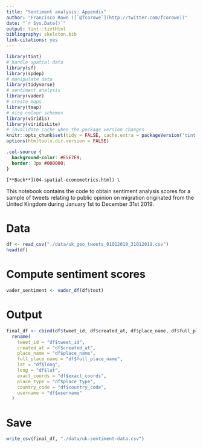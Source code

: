 ```yaml
---
title: "Sentiment analysis: Appendix"
author: "Francisco Rowe ([`@fcorowe`](http://twitter.com/fcorowe))"
date: "`r Sys.Date()`"
output: tint::tintHtml
bibliography: skeleton.bib
link-citations: yes
---
```


```r
library(tint)
# handle spatial data
library(sf)
library(spdep)
# manipulate data
library(tidyverse)
# sentiment analysis
library(vader)
# create maps
library(tmap)
# nice colour schemes
library(viridis) 
library(viridisLite)
# invalidate cache when the package version changes
knitr::opts_chunk$set(tidy = FALSE, cache.extra = packageVersion('tint'), class.source = "col-source")
options(htmltools.dir.version = FALSE)
```


```css
.col-source {
  background-color: #E5E7E9;
  border: 3px #000000;
}
```

```marginfigure
[**Back**](04-spatial-econometrics.html) \
```

This notebook contains the code to obtain sentiment analysis scores for a sample of tweets relating to public opinion on migration originated from the United Kingdom during January 1st to December 31st 2019.
 
# Data
```r
df <- read_csv("./data/uk_geo_tweets_01012019_31012019.csv")
head(df)
```

# Compute sentiment scores

```r
vader_sentiment <- vader_df(df$text)
```
# Output

```r
final_df <- cbind(df$tweet_id, df$created_at, df$place_name, df$full_place_name, df$lat, df$long, df$exact_coords, df$place_type, df$country_code, df$username, vader_sentiment) %>% 
  rename( 
    tweet_id = "df$tweet_id",
    created_at = "df$created_at", 
    place_name = "df$place_name", 
    full_place_name = "df$full_place_name", 
    lat = "df$long",
    long = "df$lat",
    exact_coords = "df$exact_coords",
    place_type = "df$place_type", 
    country_code = "df$country_code", 
    username = "df$username"
  )

```


# Save
```r
write_csv(final_df, "./data/uk-sentiment-data.csv")
```

 
